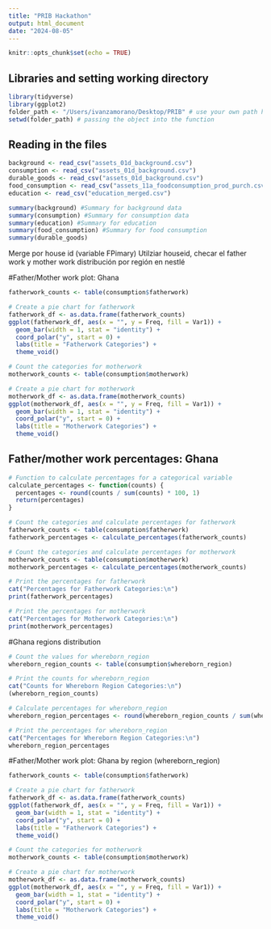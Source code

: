 ```yaml
---
title: "PRIB Hackathon"
output: html_document
date: "2024-08-05"
---
```


```r
knitr::opts_chunk$set(echo = TRUE)
```

## Libraries and setting working directory


```r
library(tidyverse)
library(ggplot2)
folder_path <- "/Users/ivanzamorano/Desktop/PRIB" # use your own path here
setwd(folder_path) # passing the object into the function
```

## Reading in the files


```r
background <- read_csv("assets_01d_background.csv")
consumption <- read_csv("assets_01d_background.csv")
durable_goods <- read_csv("assets_01d_background.csv")
food_consumption <- read_csv("assets_11a_foodconsumption_prod_purch.csv")
education <- read_csv("education_merged.csv")
```


```r
summary(background) #Summary for background data
summary(consumption) #Summary for consumption data
summary(education) #Summary for education
summary(food_consumption) #Summary for food consumption
summary(durable_goods) 
```
Merge por house id (variable FPimary)
Utilziar houseid, checar el father work y mother work distribución por región en nestlé 


#Father/Mother work plot: Ghana

```r
fatherwork_counts <- table(consumption$fatherwork)

# Create a pie chart for fatherwork
fatherwork_df <- as.data.frame(fatherwork_counts)
ggplot(fatherwork_df, aes(x = "", y = Freq, fill = Var1)) +
  geom_bar(width = 1, stat = "identity") +
  coord_polar("y", start = 0) +
  labs(title = "Fatherwork Categories") +
  theme_void()

# Count the categories for motherwork
motherwork_counts <- table(consumption$motherwork)

# Create a pie chart for motherwork
motherwork_df <- as.data.frame(motherwork_counts)
ggplot(motherwork_df, aes(x = "", y = Freq, fill = Var1)) +
  geom_bar(width = 1, stat = "identity") +
  coord_polar("y", start = 0) +
  labs(title = "Motherwork Categories") +
  theme_void()

```


## Father/mother work percentages: Ghana

```r
# Function to calculate percentages for a categorical variable
calculate_percentages <- function(counts) {
  percentages <- round(counts / sum(counts) * 100, 1)
  return(percentages)
}

# Count the categories and calculate percentages for fatherwork
fatherwork_counts <- table(consumption$fatherwork)
fatherwork_percentages <- calculate_percentages(fatherwork_counts)

# Count the categories and calculate percentages for motherwork
motherwork_counts <- table(consumption$motherwork)
motherwork_percentages <- calculate_percentages(motherwork_counts)

# Print the percentages for fatherwork
cat("Percentages for Fatherwork Categories:\n")
print(fatherwork_percentages)

# Print the percentages for motherwork
cat("Percentages for Motherwork Categories:\n")
print(motherwork_percentages)
```

#Ghana regions distribution


```r
# Count the values for whereborn_region
whereborn_region_counts <- table(consumption$whereborn_region)

# Print the counts for whereborn_region
cat("Counts for Whereborn Region Categories:\n")
(whereborn_region_counts)

# Calculate percentages for whereborn_region
whereborn_region_percentages <- round(whereborn_region_counts / sum(whereborn_region_counts) * 100, 1)

# Print the percentages for whereborn_region
cat("Percentages for Whereborn Region Categories:\n")
whereborn_region_percentages
```

#Father/Mother work plot: Ghana by region (whereborn_region)



```r
fatherwork_counts <- table(consumption$fatherwork)

# Create a pie chart for fatherwork
fatherwork_df <- as.data.frame(fatherwork_counts)
ggplot(fatherwork_df, aes(x = "", y = Freq, fill = Var1)) +
  geom_bar(width = 1, stat = "identity") +
  coord_polar("y", start = 0) +
  labs(title = "Fatherwork Categories") +
  theme_void()

# Count the categories for motherwork
motherwork_counts <- table(consumption$motherwork)

# Create a pie chart for motherwork
motherwork_df <- as.data.frame(motherwork_counts)
ggplot(motherwork_df, aes(x = "", y = Freq, fill = Var1)) +
  geom_bar(width = 1, stat = "identity") +
  coord_polar("y", start = 0) +
  labs(title = "Motherwork Categories") +
  theme_void()

```



